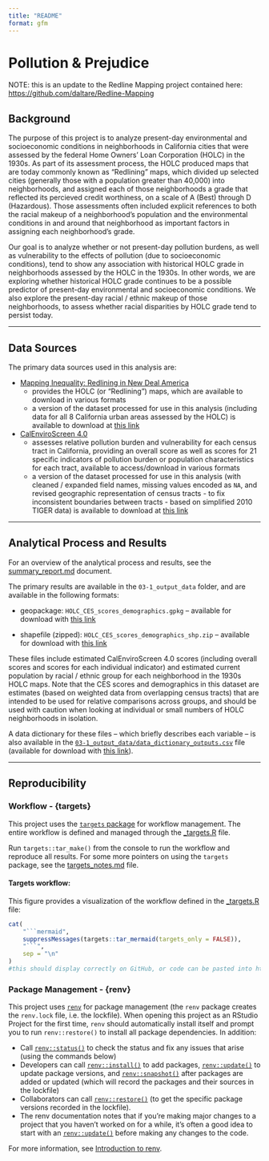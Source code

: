 ```yaml
---
title: "README"
format: gfm
---
```


<!-- README.md is generated from README.qmd - edit that file -->

# Pollution & Prejudice

NOTE: this is an update to the Redline Mapping project contained here: <https://github.com/daltare/Redline-Mapping>

## Background

The purpose of this project is to analyze present-day environmental and socioeconomic conditions in neighborhoods in California cities that were assessed by the federal Home Owners' Loan Corporation (HOLC) in the 1930s. As part of its assessment process, the HOLC produced maps that are today commonly known as "Redlining" maps, which divided up selected cities (generally those with a population greater than 40,000) into neighborhoods, and assigned each of those neighborhoods a grade that reflected its percieved credit worthiness, on a scale of A (Best) through D (Hazardous). Those assessments often included explicit references to both the racial makeup of a neighborhood's population and the environmental conditions in and around that neighborhood as important factors in assigning each neighborhood's grade.

Our goal is to analyze whether or not present-day pollution burdens, as well as vulnerability to the effects of pollution (due to socioeconomic conditions), tend to show any association with historical HOLC grade in neighborhoods assessed by the HOLC in the 1930s. In other words, we are exploring whether historical HOLC grade continues to be a possible predictor of present-day environmental and socioeconomic conditions. We also explore the present-day racial / ethnic makeup of those neighborhoods, to assess whether racial disparities by HOLC grade tend to persist today.

------------------------------------------------------------------------

## Data Sources

The primary data sources used in this analysis are:

-   [Mapping Inequality: Redlining in New Deal America](https://dsl.richmond.edu/panorama/redlining/#loc=6/36.37/-121.816)
    -   provides the HOLC (or "Redlining") maps, which are available to download in various formats
    -   a version of the dataset processed for use in this analysis (including data for all 8 California urban areas assessed by the HOLC) is available to download at [this link](https://github.com/daltare/pollution-and-prejudice/raw/main/01-3_data_processed/holc_data/HOLC_maps_processed.gpkg)
-   [CalEnviroScreen 4.0](https://oehha.ca.gov/calenviroscreen/report/calenviroscreen-40)
    -   assesses relative pollution burden and vulnerability for each census tract in California, providing an overall score as well as scores for 21 specific indicators of pollution burden or population characteristics for each tract, available to access/download in various formats
    -   a version of the dataset processed for use in this analysis (with cleaned / expanded field names, missing values encoded as `NA`, and revised geographic representation of census tracts - to fix inconsistent boundaries between tracts - based on simplified 2010 TIGER data) is available to download at [this link](https://github.com/daltare/pollution-and-prejudice/raw/main/01-3_data_processed/ces_data/calenviroscreen_4-0_processed_tiger_simple.gpkg)

------------------------------------------------------------------------

## Analytical Process and Results

For an overview of the analytical process and results, see the [summary_report.md](03-3_output_reports/summary_report.md) document.

The primary results are available in the `03-1_output_data` folder, and are available in the following formats:

-   geopackage: `HOLC_CES_scores_demographics.gpkg` – available for download with [this link](https://github.com/daltare/pollution-and-prejudice/raw/main/03-1_output_data/HOLC_CES_scores_demographics.gpkg)

-   shapefile (zipped): `HOLC_CES_scores_demographics_shp.zip` – available for download with [this link](https://github.com/daltare/pollution-and-prejudice/raw/main/03-1_output_data/HOLC_CES_scores_demographics_shp.zip)

These files include estimated CalEnviroScreen 4.0 scores (including overall scores and scores for each individual indicator) and estimated current population by racial / ethnic group for each neighborhood in the 1930s HOLC maps. Note that the CES scores and demographics in this dataset are estimates (based on weighted data from overlapping census tracts) that are intended to be used for relative comparisons across groups, and should be used with caution when looking at individual or small numbers of HOLC neighborhoods in isolation.

A data dictionary for these files – which briefly describes each variable – is also available in the [`03-1_output_data/data_dictionary_outputs.csv`](https://github.com/daltare/pollution-and-prejudice/blob/main/03-1_output_data/data_dictionary_outputs.csv) file (available for download with [this link](https://github.com/daltare/pollution-and-prejudice/raw/main/03-1_output_data/data_dictionary_outputs.csv)).

------------------------------------------------------------------------

## Reproducibility

### Workflow - {targets}

This project uses the [`targets` package](https://docs.ropensci.org/targets/) for workflow management. The entire workflow is defined and managed through the [\_targets.R](_targets.R) file.

Run `targets::tar_make()` from the console to run the workflow and reproduce all results. For some more pointers on using the `targets` package, see the [targets_notes.md](targets_notes.md) file.

#### Targets workflow:

This figure provides a visualization of the workflow defined in the [\_targets.R](_targets.R) file:

```r

cat(
    "```mermaid",
    suppressMessages(targets::tar_mermaid(targets_only = FALSE)),
    "```",
    sep = "\n"
)
#this should display correctly on GitHub, or code can be pasted into https://mermaid.live
```

### Package Management - {renv}

This project uses [`renv`](https://rstudio.github.io/renv/articles/renv.html) for package management (the `renv` package creates the `renv.lock` file, i.e. the lockfile). When opening this project as an RStudio Project for the first time, `renv` should automatically install itself and prompt you to run `renv::restore()` to install all package dependencies. In addition:

-   Call [`renv::status()`](https://rstudio.github.io/renv/reference/status.html) to check the status and fix any issues that arise (using the commands below)
-   Developers can call [`renv::install()`](https://rstudio.github.io/renv/reference/install.html) to add packages, [`renv::update()`](https://rstudio.github.io/renv/reference/update.html) to update package versions, and [`renv::snapshot()`](https://rstudio.github.io/renv/reference/snapshot.html) after packages are added or updated (which will record the packages and their sources in the lockfile)
-   Collaborators can call [`renv::restore()`](https://rstudio.github.io/renv/reference/restore.html) (to get the specific package versions recorded in the lockfile).
-   The renv documentation notes that if you're making major changes to a project that you haven't worked on for a while, it's often a good idea to start with an [`renv::update()`](https://rstudio.github.io/renv/reference/update.html) before making any changes to the code.

For more information, see [Introduction to renv](https://rstudio.github.io/renv/articles/renv.html).
